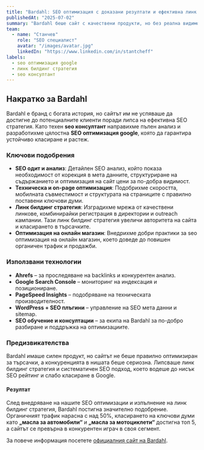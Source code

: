 ```yaml
---
title: "Bardahl: SEO оптимизация с доказани резултати и ефективна линк билдинг стратегия"
publishedAt: "2025-07-02"
summary: "Bardahl беше сайт с качествени продукти, но без реална видимост. С нашия SEO оптимизатор и ефективна линк билдинг стратегия променихме това."
team:
  - name: "Станчев"
    role: "SEO специалист"
    avatar: "/images/avatar.jpg"
    linkedIn: "https://www.linkedin.com/in/stantcheff"
labels:
  - seo оптимизация google
  - линк билдинг стратегия
  - seo консултант
---
```


<section>
  <h2>Накратко за Bardahl</h2>

  <p>
    Bardahl е бранд с богата история, но сайтът им не успяваше да достигне до потенциалните клиенти поради липса на ефективна SEO стратегия. 
    Като техен <strong>seo консултант</strong> направихме пълен анализ и разработихме цялостна <strong>SEO оптимизация google</strong>, която да гарантира устойчиво класиране и растеж.
  </p>

  <h3>Ключови подобрения</h3>

  <ul>
    <li>
      <strong>SEO одит и анализ</strong>: Детайлен SEO анализ, който показа необходимост от корекция в мета данните, структуриране на съдържанието и оптимизация на сайт цени за по-добра видимост.
    </li>
    <li>
      <strong>Техническа и on-page оптимизация</strong>: Подобрихме скоростта, мобилната съвместимост и структурата на страниците с правилно поставени ключови думи.
    </li>
    <li>
      <strong>Линк билдинг стратегия</strong>: Изградихме мрежа от качествени линкове, комбинирайки регистрация в директории и outreach кампании. Тази линк билдинг стратегия увеличи авторитета на сайта и класирането в търсачките.
    </li>
    <li>
      <strong>Оптимизация на онлайн магазин</strong>: Внедрихме добри практики за seo оптимизация на онлайн магазин, което доведе до повишен органичен трафик и продажби.
    </li>
  </ul>

  <h3>Използвани технологии</h3>

  <ul>
    <li><strong>Ahrefs</strong> – за проследяване на backlinks и конкурентен анализ.</li>
    <li><strong>Google Search Console</strong> – мониторинг на индексация и позициониране.</li>
    <li><strong>PageSpeed Insights</strong> – подобряване на техническата производителност.</li>
    <li><strong>WordPress + SEO плъгини</strong> – управление на SEO мета данни и sitemap.</li>
    <li><strong>SEO обучение и консултации</strong> – за екипа на Bardahl за по-добро разбиране и поддръжка на оптимизациите.</li>
  </ul>

  <h3>Предизвикателства</h3>

  <p>
    Bardahl имаше силен продукт, но сайтът не беше правилно оптимизиран за търсачки, а конкуренцията в нишата беше сериозна. Липсваше линк билдинг стратегия и систематичен SEO подход, което водеше до нисък SEO рейтинг и слабо класиране в Google.
  </p>

  <h4>Резултат</h4>

  <p>
    След внедряване на нашите SEO оптимизации и изпълнение на линк билдинг стратегия, Bardahl постигна значително подобрение. 
    Органичният трафик нарасна с над 50%, класирането на ключови думи като <strong>„масла за автомобили“</strong> и <strong>„масла за мотоциклети“</strong> достигна топ 5, а сайтът се превърна в конкурентен играч в своя сегмент.
  </p>

  <p>
    За повече информация посетете <a href="https://bardahl.bg/" target="_blank" rel="noopener noreferrer">официалния сайт на Bardahl</a>.
  </p>
</section>
